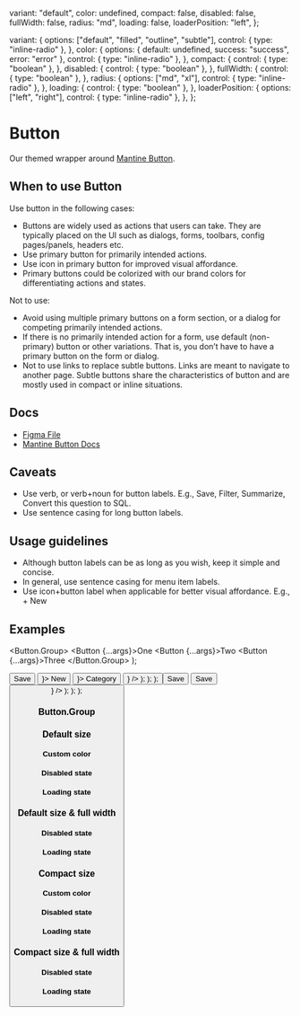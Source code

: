 
  variant: "default",
  color: undefined,
  compact: false,
  disabled: false,
  fullWidth: false,
  radius: "md",
  loading: false,
  loaderPosition: "left",
};

  variant: {
    options: ["default", "filled", "outline", "subtle"],
    control: { type: "inline-radio" },
  },
  color: {
    options: { default: undefined, success: "success", error: "error" },
    control: { type: "inline-radio" },
  },
  compact: {
    control: { type: "boolean" },
  },
  disabled: {
    control: { type: "boolean" },
  },
  fullWidth: {
    control: { type: "boolean" },
  },
  radius: {
    options: ["md", "xl"],
    control: { type: "inline-radio" },
  },
  loading: {
    control: { type: "boolean" },
  },
  loaderPosition: {
    options: ["left", "right"],
    control: { type: "inline-radio" },
  },
};

<Meta of={ButtonStories} />

# Button

Our themed wrapper around [Mantine Button](https://v6.mantine.dev/core/button/).

## When to use Button

Use button in the following cases:

*   Buttons are widely used as actions that users can take. They are typically placed on the UI such as dialogs, forms, toolbars, config pages/panels, headers etc.
*   Use primary button for primarily intended actions.
*   Use icon in primary button for improved visual affordance.
*   Primary buttons could be colorized with our brand colors for differentiating actions and states.

Not to use:

*   Avoid using multiple primary buttons on a form section, or a dialog for competing primarily intended actions.
*   If there is no primarily intended action for a form, use default (non-primary) button or other variations. That is, you don’t have to have a primary button on the form or dialog.
*   Not to use links to replace subtle buttons. Links are meant to navigate to another page. Subtle buttons share the characteristics of button and are mostly used in compact or inline situations.

## Docs

*   [Figma File](https://www.figma.com/file/Ey1rOyIxRHpmRvE9XrGyop/Buttons-%2F-Button?type=design\&node-id=1-96\&mode=design\&t=yaNljw178EFJeU7k-0)
*   [Mantine Button Docs](https://v6.mantine.dev/core/button/)

## Caveats

*   Use verb, or verb+noun for button labels. E.g., Save, Filter, Summarize, Convert this question to SQL.
*   Use sentence casing for long button labels.

## Usage guidelines

*   Although button labels can be as long as you wish, keep it simple and concise.
*   In general, use sentence casing for menu item labels.
*   Use icon+button label when applicable for better visual affordance. E.g., + New

## Examples


  <Button.Group>
    <Button {...args}>One</Button>
    <Button {...args}>Two</Button>
    <Button {...args}>Three</Button>
  </Button.Group>
);

  <Group noWrap>
    <Button {...args}>Save</Button>
    <Button {...args} leftIcon={<Icon name="add" />}>
      New
    </Button>
    <Button {...args} rightIcon={<Icon name="chevrondown" />}>
      Category
    </Button>
    <Button {...args} leftIcon={<Icon name="play" />} />
  </Group>
);

  <Fragment>
    <GridRow {...args} />
    <GridRow {...args} radius="xl" />
  </Fragment>
);

  <Stack>
    <GridRowGroup {...args} variant="filled" />
    <GridRowGroup {...args} variant="outline" />
    <GridRowGroup {...args} variant="default" />
    <GridRow {...args} variant="subtle" />
  </Stack>
);

  <Group noWrap>
    <Button {...args} loaderPosition="left">
      Save
    </Button>
    <Button {...args} loaderPosition="right">
      Save
    </Button>
    <Button {...args} leftIcon={<Icon name="play" />} />
  </Group>
);

  <Fragment>
    <LoadingGridRow {...args} />
    <LoadingGridRow {...args} radius="xl" />
  </Fragment>
);

  <Stack>
    <LoadingGridRowGroup {...args} variant="filled" />
    <LoadingGridRowGroup {...args} variant="outline" />
    <LoadingGridRowGroup {...args} variant="default" />
    <LoadingGridRow {...args} variant="subtle" />
  </Stack>
);


<Canvas>
  <Story of={ButtonStories.Default_} />
</Canvas>

### Button.Group


<Canvas>
  <Story of={ButtonStories.ButtonGroup_} />
</Canvas>

### Default size


<Canvas>
  <Story of={ButtonStories.DefaultSize} />
</Canvas>

#### Custom color


<Canvas>
  <Story of={ButtonStories.DefaultSizeCustomColor} />
</Canvas>

#### Disabled state


<Canvas>
  <Story of={ButtonStories.DefaultSizeDisabled} />
</Canvas>

#### Loading state


<Canvas>
  <Story of={ButtonStories.DefaultSizeLoading} />
</Canvas>

### Default size & full width


<Canvas>
  <Story of={ButtonStories.DefaultSizeFullWidth} />
</Canvas>

#### Disabled state


<Canvas>
  <Story of={ButtonStories.DefaultSizeFullWidthDisabled} />
</Canvas>

#### Loading state


<Canvas>
  <Story of={ButtonStories.DefaultSizeFullWidthLoading} />
</Canvas>

### Compact size


<Canvas>
  <Story of={ButtonStories.CompactSize} />
</Canvas>

#### Custom color


<Canvas>
  <Story of={ButtonStories.CompactSizeCustomColor} />
</Canvas>

#### Disabled state


<Canvas>
  <Story of={ButtonStories.CompactSizeDisabled} />
</Canvas>

#### Loading state


<Canvas>
  <Story of={ButtonStories.CompactSizeLoading} />
</Canvas>

### Compact size & full width


<Canvas>
  <Story of={ButtonStories.CompactSizeFullWidth} />
</Canvas>

#### Disabled state


<Canvas>
  <Story of={ButtonStories.CompactSizeFullWidthDisabled} />
</Canvas>

#### Loading state


<Canvas>
  <Story of={ButtonStories.CompactSizeFullWidthLoading} />
</Canvas>
